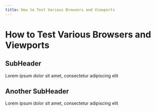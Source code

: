 ```yaml
---
title: How to Test Various Browsers and Viewports
---
```

# How to Test Various Browsers and Viewports

## SubHeader
Lorem ipsum dolor sit amet, consectetur adipiscing elit

## Another SubHeader
Lorem ipsum dolor sit amet, consectetur adipiscing elit